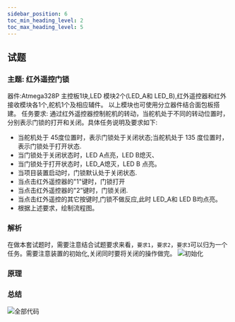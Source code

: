 ```yaml
---
sidebar_position: 6
toc_min_heading_level: 2
toc_max_heading_level: 5
---
```


## 试题

### 主题: 红外遥控门锁

器件:Atmega328P 主控板1块,LED 模块2个(LED_A和 LED_B),红外遥控器和红外接收模块各1个,舵机1个及相应辅件。
以上模块也可使用分立器件结合面包板搭建。
任务要求:
通过红外遥控器控制舵机的转动，当舵机处于不同的转动位置时，分别表示门锁的打开和关闭。具体任务说明及要求如下:
* 当舵机处于 45度位置时，表示门锁处于关闭状态;当舵机处于 135 度位置时，表示门锁处于打开状态.
* 当门锁处于关闭状态时，LED A点亮，LED B熄灭、
* 当门锁处于打开状态时，LED_A熄灭，LED B 点亮。
* 当项目装置启动时，门锁默认处于关闭状态.
* 当点击红外遥控器的"1"键时，门锁打开
* 当点击红外遥控器的"2”键时，门锁关闭.
* 当点击红外遥控的其它按键时,门锁不做反应,此时 LED_A和 LED B均点亮。
* 根据上述要求，绘制流程图。

### 解析

在做本套试题时，需要注意结合试题要求来看，`要求1`，`要求2`，`要求3`可以归为一个任务。需要注意装置的初始化,关闭同时要将关闭的操作做完。
![初始化](../img/2022-05-start.png)

### 原理

### 总结
![全部代码](../img/2022-06-finally.png)
